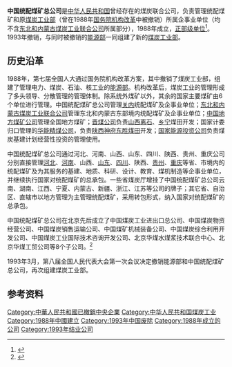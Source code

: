 '''中国统配煤矿总公司'''是[[中华人民共和国|中华人民共和国]]曾经存在的煤炭联合公司，负责管理统配煤矿和原[[中华人民共和国煤炭工业部|煤炭工业部]]（曾在1988年[[国务院机构改革|国务院机构改革]]中被撤销）所属企事业单位（均不含[[东北和内蒙古煤炭工业联合公司|东北和内蒙古煤炭工业联合公司]]所属部分），1988年成立，[[正部级单位|正部级单位]]<ref>{{cite book |title = 《中国煤炭工业年鉴·1989》 |year=1990 |publisher=煤炭工业出版社 |page = 62 }}</ref>。1993年撤销，与同时被撤销的[[中华人民共和国能源部|能源部]]一同组建了新的[[中华人民共和国煤炭工业部|煤炭工业部]]。

== 历史沿革 ==
1988年，第七届全国人大通过国务院机构改革方案，其中撤销了煤炭工业部，组建了管理电力、煤炭、石油、核工业的[[中华人民共和国能源部|能源部]]。机构改革后，煤炭工业的管理形成了多头领导、分散管理的管理体制。除系统外煤矿以外，其余的国家主要煤矿由6个单位进行管理。中国统配煤矿总公司管理[[中國本土|关内]]统配煤矿及企事业单位；[[东北和内蒙古煤炭工业联合公司|东北和内蒙古煤炭工业联合公司]]管理东北和内蒙古东部境内统配煤矿及企事业单位；[[中国地方煤矿公司|中国地方煤矿公司]]管理全国地方煤矿；[[晋煤公司|晋煤公司]]负责[[山西|山西]][[离石|离石]]、[[乡宁|乡宁]]煤田开发；国家计委归口管理的[[华能精煤公司|华能精煤公司]]，负责[[陕西|陕西]][[神府东胜煤田|神府东胜煤田]]开发；[[国家能源投资公司|国家能源投资公司]]{{Fact|time=2018-07-05T05:04:12+00:00}}负责煤炭基建计划经营性投资的管理使用。

中国统配煤矿总公司通过河北、河南、山西、山东、四川、陕西、贵州、重庆公司分别直接管理[[河北|河北]]、[[河南|河南]]、山西、[[山东|山东]]、[[四川|四川]]、陕西、[[贵州|贵州]]、[[重庆|重庆]]等省、市境内的统配煤矿及为其服务的基建、地质、科研、设计、教育、煤机制造等企事业单位，并继续执行国家对统配煤矿的总承包。一些省煤炭厅增挂了中国统配煤矿总公司云南、湖南、江西、宁夏、内蒙古、新疆、浙江、江苏等公司的牌子；其它省、自治区、直辖市以地方管理为主管理统配煤矿，采用转包形式，纳入国家对统配煤矿的总承包。

中国统配煤矿总公司在北京先后成立了中国煤炭工业进出口总公司、中国煤炭物资经营公司、中国煤炭销售运输公司、中国煤矿机械装备公司、中国煤炭综合利用开发公司、中国煤炭工业国际技术咨询开发公司、北京华煤水煤浆技术联合中心、北京华煤工贸公司等8个子公司。<ref>{{cite book|author=《中国煤炭志》编纂委员会|title=中国煤炭志·综合卷|year=1999|publisher=煤炭工业出版社|isbn=7-5020-1758-5|pages=442|url=http://c.g.wanfangdata.com.cn/LocalChronicle-FZ017942.aspx|access-date=2014-07-29|archive-date=2014-07-29|archive-url=https://web.archive.org/web/20140729223018/http://c.g.wanfangdata.com.cn/LocalChronicle-FZ017942.aspx|dead-url=no}}</ref>

1993年3月，第八届全国人民代表大会第一次会议决定撤销能源部和中国统配煤矿总公司，再次组建煤炭工业部。

== 参考资料 ==
{{reflist | 2}}

[[Category:中華人民共和國已撤銷中央企業|Category:中華人民共和國已撤銷中央企業]]
[[Category:中华人民共和国煤炭工业|Category:中华人民共和国煤炭工业]]
[[Category:1988年中國建立|Category:1988年中國建立]]
[[Category:1993年中国废除|Category:1993年中国废除]]
[[Category:1988年成立的公司|Category:1988年成立的公司]]
[[Category:1993年结业公司|Category:1993年结业公司]]